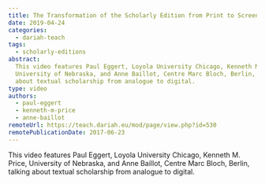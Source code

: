 ```yaml
---
title: The Transformation of the Scholarly Edition from Print to Screen
date: 2019-04-24
categories:
  - dariah-teach
tags:
  - scholarly-editions
abstract:
  This video features Paul Eggert, Loyola University Chicago, Kenneth M. Price,
  University of Nebraska, and Anne Baillot, Centre Marc Bloch, Berlin, talking
  about textual scholarship from analogue to digital.
type: video
authors:
  - paul-eggert
  - kenneth-m-price
  - anne-baillot
remoteUrl: https://teach.dariah.eu/mod/page/view.php?id=530
remotePublicationDate: 2017-06-23
---
```


This video features Paul Eggert, Loyola University Chicago, Kenneth M. Price,
University of Nebraska, and Anne Baillot, Centre Marc Bloch, Berlin, talking
about textual scholarship from analogue to digital.

<VideoCard
  title="The Transformation of the Scholarly Edition from Print to Screen"
  id="cKkVCzms-Sk"
  image="images/paul-eggert.png"
/>
